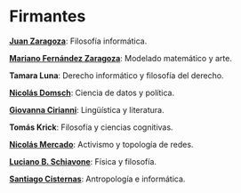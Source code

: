 # Firmantes

<b><a href="https://www.instagram.com/juanozaragoza/">Juan Zaragoza</a></b>:
Filosofía informática.

<b><a href="https://www.instagram.com/marianofernandezzaragoza/">Mariano Fernández Zaragoza</a></b>:
Modelado matemático y arte.

<b>Tamara Luna</b>:
Derecho informático y filosofía del derecho.

<b><a href="https://x.com/NDomsch">Nicolás Domsch</a></b>:
Ciencia de datos y política.

<b><a href="https://www.instagram.com/giovigeraldina/">Giovanna Cirianni</a></b>:
Lingüística y literatura.

<b>Tomás Krick</b>:
Filosofía y ciencias cognitivas.

<b><a href="https://x.com/puntotxt">Nicolás Mercado</a></b>:
Activismo y topología de redes.

<b><a href="https://www.instagram.com/lucschiav/">Luciano B. Schiavone</a></b>:
Física y filosofía.

<b><a href="https://www.instagram.com/giovigeraldina/">Santiago Cisternas</a></b>:
Antropología e informática.
